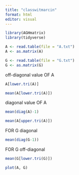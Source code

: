 ```yaml
---
title: "classwitmarcin"
format: html
editor: visual
---
```


```r
library(AGHmatrix)
library(tidyverse)
```

```r
A <- read.table(file = "A.txt")
A <- as.matrix(A)
```

```r
G <- read.table(file = "G.txt")
G <- as.matrix(G)
```

off-diagonal value OF A

```r
A[lower.tri(A)]
```

```r
mean(A[lower.tri(A)])
```

diagonal value OF A

```r
mean(diag(A)-1)
```

```r
mean(A[upper.tri(A)])
```

FOR G diagonal

```r
mean(diag(G-1))

```

FOR G off-diagonal

```r
mean(G[lower.tri(G)])
```

```r
plot(A, G)
```
